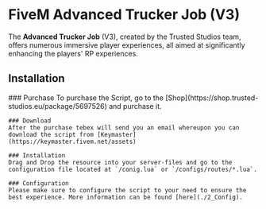 
# FiveM Advanced Trucker Job (V3)

The **Advanced Trucker Job** (V3), created by the Trusted Studios team, offers numerous immersive player experiences, all aimed at significantly enhancing the players' RP experiences.

## Installation

<Steps>
    ### Purchase
    To purchase the Script, go to the [Shop](https://shop.trusted-studios.eu/package/5697526) and purchase it. 

    ### Download
    After the purchase tebex will send you an email whereupon you can download the script from [Keymaster](https://keymaster.fivem.net/assets)

    ### Installation
    Drag and Drop the resource into your server-files and go to the configuration file located at `/conig.lua` or `/configs/routes/*.lua`.

    ### Configuration
    Please make sure to configure the script to your need to ensure the best experience. More information can be found [here](./2_Config).
</Steps>